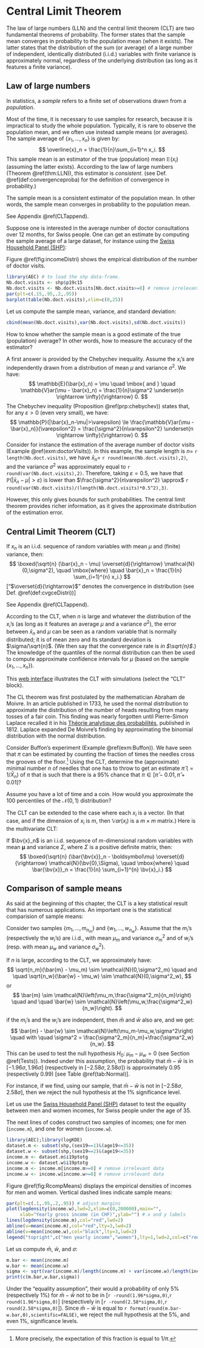 # Central Limit Theorem {#TCL}

The law of large numbers (LLN) and the central limit theorem (CLT) are two fundamental theorems of probability. The former states that the sample mean converges in probability to the population mean (when it exists). The latter states that the distribution of the sum (or average) of a large number of independent, identically distributed (i.i.d.) variables with finite variance is approximately normal, regardless of the underlying distribution (as long as it features a finite variance).


## Law of large numbers


:::{.definition #smplpop name="Sample and Population"}
In statistics, a *sample* refers to a finite set of observations drawn from a *population*.
:::

Most of the time, it is necessary to use samples for research, because it is impractical to study the whole population. Typically, it is rare to observe the population mean, and we often use instead sample means (or averages). The sample average of $\{x_1,\dots,x_n\}$ is given by:
$$
\overline{x}_n = \frac{1}{n}\sum_{i=1}^n x_i.
$$
This sample mean is an estimator of the true (population) mean $\mathbb{E}(x_i)$ (assuming the latter exists). According to the law of large numbers (Theorem \@ref(thm:LLN)), this estimator is *consistent*. (see Def. \@ref(def:convergenceproba) for the definition of convergence in probability.)

:::{.theorem #LLN name="Law of large numbers"}

The sample mean is a consistent estimator of the population mean. In other words, the sample mean converges in probability to the population mean.
:::
:::{.proof}
See Appendix \@ref(CLTappend).
:::

:::{.example #doctorVisits}
Suppose one is interested in the average number of doctor consultations over 12 months, for Swiss people. One can get an estimate by computing the sample average of a large dataset, for instance using the [Swiss Household Panel (SHP)](https://forscenter.ch/projects/swiss-household-panel/):

Figure \@ref(fig:incomeDistri) shows the empirical distribution of the number of doctor visits.

```r
library(AEC) # to load the shp data-frame.
Nb.doct.visits <- shp$p19c15
Nb.doct.visits <- Nb.doct.visits[Nb.doct.visits>=0] # remove irrelevant observations
par(plt=c(.15,.95,.2,.95))
barplot(table(Nb.doct.visits),xlim=c(0,25))
```
Let us compute the sample mean, variance, and standard deviation:

```r
cbind(mean(Nb.doct.visits),var(Nb.doct.visits),sd(Nb.doct.visits))
```

:::

How to know whether the sample mean is a good estimate of the true (population) average? In other words, how to measure the accuracy of the estimator?

A first answer is provided by the Chebychev inequality. Assume the $x_i$'s are independently drawn from a distribution of mean $\mu$ and variance $\sigma^2$. We have:
$$
\mathbb{E}(\bar{x}_n) = \mu \quad \mbox{ and } \quad \mathbb{V}ar(\mu - \bar{x}_n) = \frac{1}{n}\sigma^2 \underset{n \rightarrow \infty}{\rightarrow} 0.
$$
The Chebychev inequality (Proposition \@ref(prp:chebychev)) states that, for any $\varepsilon > 0$ (even very small), we have:
$$
\mathbb{P}(|\bar{x}_n-\mu|>\varepsilon) \le \frac{\mathbb{V}ar(\mu - \bar{x}_n)}{\varepsilon^2} = \frac{\sigma^2}{n\varepsilon^2} \underset{n \rightarrow \infty}{\rightarrow} 0.
$$
Consider for instance the estimation of the average number of doctor visits (Example \@ref(exm:doctorVisits)). In this example, the sample length is $n=$ `r length(Nb.doct.visits)`, we  have $\bar{x}_n=$ `r round(mean(Nb.doct.visits),2)`, and the variance $\sigma^2$ was approximately equal to `r round(var(Nb.doct.visits),2)`. Therefore, taking $\varepsilon=0.5$, we have that $\mathbb{P}(|\bar{x}_n-\mu|>\varepsilon)$ is lower than $\frac{\sigma^2}{n\varepsilon^2} \approx$
`r round(var(Nb.doct.visits)/(length(Nb.doct.visits)*0.5^2),3)`.

However, this only gives bounds for such probabilities. The central limit theorem provides richer information, as it gives the approximate distribution of the estimation error.

## Central Limit Theorem (CLT)

:::{.theorem #LindbergLevyCLT name="Lindberg-Levy Central limit theorem, CLT"}

If $x_n$ is an i.i.d. sequence of random variables with mean $\mu$ and (finite) variance, then:
$$
\boxed{\sqrt{n} (\bar{x}_n - \mu) \overset{d}{\rightarrow} \mathcal{N}(0,\sigma^2), \quad \mbox{where} \quad \bar{x}_n = \frac{1}{n} \sum_{i=1}^{n} x_i.}
$$
["$\overset{d}{\rightarrow}$" denotes the convergence in distribution (see Def. \@ref(def:cvgceDistri))]
:::
:::{.proof}
See Appendix \@ref(CLTappend).
:::

According to the CLT, when $n$ is large and whatever the distribution of the $x_i$'s (as long as it features an average $\mu$ and a variance $\sigma^2$), the error between $\bar{x}_n$ and $\mu$ can be seen as a random variable that is normally distributed; it is of mean zero and its standard deviation is $\sigma/\sqrt{n}$. (We then say that the convergence rate is *in $\sqrt{n}$*.) The knowledge of the quantiles of the normal distribution can then be used to compute approximate confidence intervals for $\mu$ (based on the sample $\{x_1,\dots,x_n\}$).

This [web interface](https://jrenne.shinyapps.io/StatEcoII/) illustrates the CLT with simulations (select the "CLT" block).

The CL theorem was first postulated by the mathematician Abraham de Moivre. In an article published in 1733, he used the normal distribution to approximate the distribution of the number of heads resulting from many tosses of a fair coin. This finding was nearly forgotten until Pierre-Simon Laplace recalled it in his [Théorie analytique des probabilités](https://archive.org/details/thorieanalytiqu01laplgoog), published in 1812. Laplace expanded De Moivre's finding by approximating the binomial distribution with the normal distribution.


:::{.exercise #ExoBuffon}
Consider Buffon's experiment (Example \@ref(exm:Buffon)). We have seen that $\pi$ can be estimated by counting the fraction of times the needles cross the grooves of the floor.^[More precisely, the expectation of this fraction is equal to $1/\pi$.] Using the CLT, determine the (approximate) minimal number $n$ of needles that one has to throw to get an estimate $\hat\pi$ ($= 1/\bar{X}_n$) of $\pi$ that is such that there is a 95\% chance that $\pi \in [\hat\pi-0.01,\hat\pi+0.01]$?
:::

:::{.exercise #ExoPileFace}
Assume you have a lot of time and a coin. How would you approximate the 100 percentiles of the $\mathcal{N}(0,1)$ distribution?
:::

The CLT can be extended to the case where each $x_i$ is a vector. (In that case, and if the dimension of $x_i$ is $m$, then $\mathbb{V}ar(x_i)$ is a $m\times m$ matrix.) Here is the multivariate CLT:

:::{.theorem #MCLT name="Multivariate Central limit theorem, CLT"}
If $\bv{x}_n$ is an i.i.d. sequence of $m$-dimensional random variables with mean $\boldsymbol\mu$ and variance $\Sigma$, where $\Sigma$ is a positive definite matrix, then:
$$
\boxed{\sqrt{n} (\bar{\bv{x}}_n - \boldsymbol\mu) \overset{d}{\rightarrow} \mathcal{N}(\bv{0},\Sigma), \quad \mbox{where} \quad \bar{\bv{x}}_n = \frac{1}{n} \sum_{i=1}^{n} \bv{x}_i.}
$$
:::

## Comparison of sample means

As said at the beginning of this chapter, the CLT is a key statistical result that has numerous applications. An important one is the statistical comparision of sample means:

Consider two samples $\{m_1,\dots,m_{n_m}\}$ and $\{w_1,\dots,w_{n_w}\}$. Assume that the $m_i$'s (respectively the $w_i$'s) are i.i.d., with mean $\mu_m$ and variance $\sigma^2_m$ and of $w_i$'s (resp. with mean $\mu_w$ and variance $\sigma^2_w$).

If $n$ is large, according to the CLT, we approximately have:
$$
\sqrt{n_m}(\bar{m} - \mu_m) \sim \mathcal{N}(0,\sigma^2_m) \quad and \quad \sqrt{n_w}(\bar{w} - \mu_w) \sim \mathcal{N}(0,\sigma^2_w),
$$
or
$$
\bar{m} \sim \mathcal{N}\left(\mu_m,\frac{\sigma^2_m}{n_m}\right) \quad and \quad \bar{w} \sim \mathcal{N}\left(\mu_w,\frac{\sigma^2_w}{n_w}\right).
$$

if the $m_i$'s and the $w_i$'s are independent, then $\bar{m}$ and $\bar{w}$ also are, and we get:
$$
\bar{m} - \bar{w} \sim \mathcal{N}\left(\mu_m-\mu_w,\sigma^2\right) \quad with \quad \sigma^2 = \frac{\sigma^2_m}{n_m}+\frac{\sigma^2_w}{n_w}.
$$
This can be used to test the null hypothesis $H_0: \; \mu_m-\mu_w = 0$ (see Section \@ref(Tests)). Indeed under this assumption, the probability that $\bar{m} - \bar{w}$ is in $[-1.96\sigma,1.96\sigma]$ (respectively in $[-2.58\sigma,2.58\sigma]$) is approximately 0.95 (respectively 0.99) [see Table \@ref(tab:Normal)].

For instance, if we find, using our sample, that $\bar{m} - \bar{w}$ is not in $[-2.58\sigma,2.58\sigma]$, then we reject the null hypothesis at the 1\% significance level.

:::{.example #comparSmplMeans name="Comparison of sample means"}

Let us use the  [Swiss Household Panel (SHP)](https://forscenter.ch/projects/swiss-household-panel/) dataset to test the equality between men and women incomes, for Swiss people under the age of 35.

The next lines of codes construct two samples of incomes; one for men (`income.m`), and one for women (`income.w`).

```r
library(AEC);library(logKDE)
dataset.m <- subset(shp,(sex19==1)&(age19<=35))
dataset.w <- subset(shp,(sex19==2)&(age19<=35))
income.m <- dataset.m$i19ptotg
income.w <- dataset.w$i19ptotg
income.m <- income.m[income.m>=0] # remove irrelevant data
income.w <- income.w[income.w>=0] # remove irrelevant data
```

Figure \@ref(fig:RcompMeans) displays the empirical densities of incomes for men and women. Vertical dashed lines indicate sample means:

```r
par(plt=c(.1,.95,.2,.95)) # adjust margins
plot(logdensity(income.w),lwd=2,xlim=c(0,200000),main="",
     xlab="Yearly gross income (in CHF)",ylab="") # x and y labels
lines(logdensity(income.m),col="red",lwd=2)
abline(v=mean(income.m),col="red",lty=3,lwd=2)
abline(v=mean(income.w),col="black",lty=3,lwd=2)
legend("topright",c("men yearly income","women"),lty=1,lwd=2,col=c("red","black"))
```

Let us compute $\bar{m}$, $\bar{w}$, and $\sigma$:

```r
m.bar <- mean(income.m)
w.bar <- mean(income.w)
sigma <- sqrt(var(income.m)/length(income.m) + var(income.w)/length(income.w))
print(c(m.bar,w.bar,sigma))
```

Under the "equality assumption", their would a  probability of only 5\% (respectively 1\%) for $\bar{m} - \bar{w}$ not to be in $[$`r -round(1.96*sigma,0)`,`r round(1.96*sigma,0)`$]$ (respectively in $[$`r -round(2.58*sigma,0)`,`r round(2.58*sigma,0)`$]$). Since $\bar{m} - \bar{w}$ is equal to `r format(round(m.bar-w.bar,0),scientific=FALSE)`, we  reject the null hypothesis at the 5\%, and even 1\%, significance levels.
:::





<!-- %\begin{frame} -->
<!-- %\begin{footnotesize} -->
<!-- %		\begin{figure} -->
<!-- %		\caption{The importance of the independence assumption} -->
<!-- %			\includegraphics[width=1\linewidth]{../../figures/Figure_CLT_indpdce.pdf} -->
<!-- % -->
<!-- %		\begin{tiny} -->
<!-- %		\flushleft{Note: The three samples have been simulated using the following data generating process: $x_i = \mu + \rho (x_{i-1}-\mu) + \sqrt{1-\rho^2}\varepsilon_i$, where $\varepsilon_i \sim \mathcal{N}(0,1)$. Case A: $\rho = 0$;  Case B: $\rho = 0.9$;  Case C: $\rho = 0.99$. In the three cases, $\mathbb{E}(X_i)=\mu=2$ and $\mathbb{V}ar(X_i)=1$.} -->
<!-- %		\end{tiny} -->
<!-- %		\end{figure} -->
<!-- % -->
<!-- %\end{footnotesize} -->
<!-- %\end{frame} -->




<!-- %\begin{frame} -->
<!-- %\begin{footnotesize} -->
<!-- %\begin{exercise}[Polls and confidence intervals] -->
<!-- %\begin{itemize} -->
<!-- %	\item The day before an election with two candidates (A and B), 100 persons are surveyed (randomly chosen). 51\% of them say they will vote for Candidate A. -->
<!-- %	\item[(a)] Assuming people do not change their mind before the vote, compute an approximation of the probability that A will win. -->
<!-- %	 -->
<!-- %	(Hints: introduce $\theta$, the score that will be obtained by A; compute $\mathbb{P}(\theta > \mu + \bar{x}_n)$, where $x_i$ is equal to 1 if the $i^{th}$ respondent will votes for A and 0 otherwise). -->
<!-- %	\item[(b)] What is the probability if 55\% of them say they will vote for Candidate A. -->
<!-- %	\item[(c)] What would be that probability if 4000 people had been surveyed? (with 51\%) -->
<!-- %\end{itemize} -->
<!-- %\end{exercise} -->
<!-- %\begin{exercise}[Computer-free simulation of $\mathcal{N}$] -->
<!-- %\begin{itemize} -->
<!-- %	\item Assume you have a lot of time and a coin. How would you approximate the 100 percentiles of the Normal distribution? -->
<!-- %\end{itemize} -->
<!-- %\end{exercise} -->
<!-- %% Research on TCL and Casino: \url{http://digitalscholarship.unlv.edu/cgi/viewcontent.cgi?article=1293&context=grrj} -->
<!-- %\end{footnotesize} -->
<!-- %\end{frame} -->

